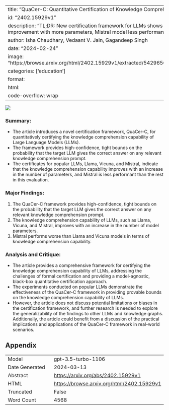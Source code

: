 
---
title: "QuaCer-C: Quantitative Certification of Knowledge Comprehension in LLMs"
id: "2402.15929v1"
description: "TL;DR: New certification framework for LLMs shows performance improvement with more parameters, Mistral model less performant."
author: Isha Chaudhary, Vedaant V. Jain, Gagandeep Singh
date: "2024-02-24"
image: "https://browse.arxiv.org/html/2402.15929v1/extracted/5429656/contents/overview.png"
categories: ['education']
format:
  html:
    code-overflow: wrap
---

![](https://browse.arxiv.org/html/2402.15929v1/extracted/5429656/contents/overview.png)

### **Summary:**
- The article introduces a novel certification framework, QuaCer-C, for quantitatively certifying the knowledge comprehension capability of Large Language Models (LLMs).
- The framework provides high-confidence, tight bounds on the probability that the target LLM gives the correct answer on any relevant knowledge comprehension prompt.
- The certificates for popular LLMs, Llama, Vicuna, and Mistral, indicate that the knowledge comprehension capability improves with an increase in the number of parameters, and Mistral is less performant than the rest in this evaluation.

### **Major Findings:**
1. The QuaCer-C framework provides high-confidence, tight bounds on the probability that the target LLM gives the correct answer on any relevant knowledge comprehension prompt.
2. The knowledge comprehension capability of LLMs, such as Llama, Vicuna, and Mistral, improves with an increase in the number of model parameters.
3. Mistral performs worse than Llama and Vicuna models in terms of knowledge comprehension capability.

### **Analysis and Critique:**
- The article provides a comprehensive framework for certifying the knowledge comprehension capability of LLMs, addressing the challenges of formal certification and providing a model-agnostic, black-box quantitative certification approach.
- The experiments conducted on popular LLMs demonstrate the effectiveness of the QuaCer-C framework in providing provable bounds on the knowledge comprehension capability of LLMs.
- However, the article does not discuss potential limitations or biases in the certification framework, and further research is needed to explore the generalizability of the findings to other LLMs and knowledge graphs. Additionally, the article could benefit from a discussion of the practical implications and applications of the QuaCer-C framework in real-world scenarios.

## Appendix

|          |          |
|----------|----------|
| Model     | gpt-3.5-turbo-1106       |
| Date Generated     | 2024-03-13       |
| Abstract | [https://arxiv.org/abs/2402.15929v1](https://arxiv.org/abs/2402.15929v1)        |
| HTML     | [https://browse.arxiv.org/html/2402.15929v1](https://browse.arxiv.org/html/2402.15929v1)       |
| Truncated       | False       |
| Word Count       | 4568       |